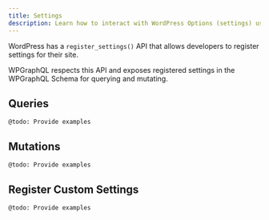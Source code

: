 ```yaml
---
title: Settings
description: Learn how to interact with WordPress Options (settings) using WPGraphQL
---
```


WordPress has a `register_settings()` API that allows developers to register settings for their
site.

WPGraphQL respects this API and exposes registered settings in the WPGraphQL Schema for querying
and mutating.

## Queries

`@todo: Provide examples`

## Mutations

`@todo: Provide examples`

## Register Custom Settings

`@todo: Provide examples`
